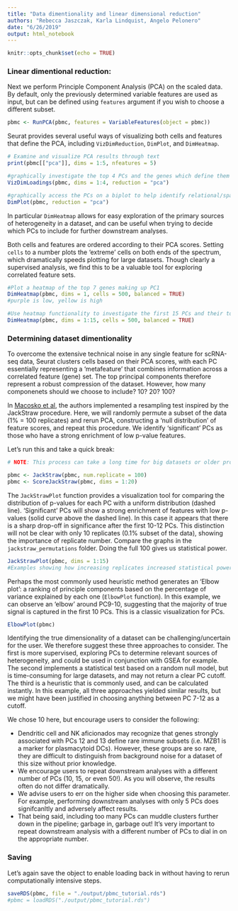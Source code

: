 ```yaml
---
title: "Data dimentionality and linear dimensional reduction"
authors: "Rebecca Jaszczak, Karla Lindquist, Angelo Pelonero"
date: "6/26/2019"
output: html_notebook
---
```


```r
knitr::opts_chunk$set(echo = TRUE)
```

### Linear dimentional reduction:

Next we perform Principle Component Analysis (PCA) on the scaled data. By default, only the previously determined variable features are used as input, but can be defined using `features` argument if you wish to choose a different subset.
```r
pbmc <- RunPCA(pbmc, features = VariableFeatures(object = pbmc))
```
Seurat provides several useful ways of visualizing both cells and features that define the PCA, including `VizDimReduction`, `DimPlot`, and `DimHeatmap`.

```r
# Examine and visualize PCA results through text
print(pbmc[["pca"]], dims = 1:5, nfeatures = 5)
```

```r
#graphically investigate the top 4 PCs and the genes which define them
VizDimLoadings(pbmc, dims = 1:4, reduction = "pca")
```

```r
#graphically access the PCs on a biplot to help identify relational/spatial information 
DimPlot(pbmc, reduction = "pca")
```

In particular `DimHeatmap` allows for easy exploration of the primary sources of heterogeneity in a dataset, and can be useful when trying to decide which PCs to include for further downstream analyses.

Both cells and features are ordered according to their PCA scores. Setting `cells` to a number plots the ‘extreme’ cells on both ends of the spectrum, which dramatically speeds plotting for large datasets. Though clearly a supervised analysis, we find this to be a valuable tool for exploring correlated feature sets.
```r
#Plot a heatmap of the top 7 genes making up PC1
DimHeatmap(pbmc, dims = 1, cells = 500, balanced = TRUE)
#purple is low, yellow is high
```

```r
#Use heatmap functionality to investigate the first 15 PCs and their top 7 defining genes
DimHeatmap(pbmc, dims = 1:15, cells = 500, balanced = TRUE)
```

### Determining dataset dimentionality

To overcome the extensive technical noise in any single feature for scRNA-seq data, Seurat clusters cells based on their PCA scores, with each PC essentially representing a ‘metafeature’ that combines information across a correlated feature (gene) set. The top principal components therefore represent a robust compression of the dataset. However, how many componenets should we choose to include? 10? 20? 100?

In [Macosko et al](https://www.cell.com/abstract/S0092-8674(15)00549-8), the authors implemented a resampling test inspired by the JackStraw procedure. Here, we will randomly permute a subset of the data (1% = 100 replicates) and rerun PCA, constructing a ‘null distribution’ of feature scores, and repeat this procedure. We identify ‘significant’ PCs as those who have a strong enrichment of low p-value features.

Let's run this and take a quick break:
```r
# NOTE: This process can take a long time for big datasets or older processors. More approximate techniques such as those implemented in ElbowPlot can be used to reduce computation time

pbmc <- JackStraw(pbmc, num.replicate = 100)
pbmc <- ScoreJackStraw(pbmc, dims = 1:20)
```
The `JackStrawPlot` function provides a visualization tool for comparing the distribution of p-values for each PC with a uniform distribution (dashed line). ‘Significant’ PCs will show a strong enrichment of features with low p-values (solid curve above the dashed line). In this case it appears that there is a sharp drop-off in significance after the first 10-12 PCs. This distinction will not be clear with only 10 replicates (0.1% subset of the data), showing the importance of replicate number. Compare the graphs in the `jackstraw_permutations` folder. Doing the full 100 gives us statistical power.

```r
JackStrawPlot(pbmc, dims = 1:15)
#Examples showing how increasing replicates increased statistical power are on GitHub and CLE
```

Perhaps the most commonly used heuristic method generates an ‘Elbow plot’: a ranking of principle components based on the percentage of variance explained by each one (`ElbowPlot` function). In this example, we can observe an ‘elbow’ around PC9-10, suggesting that the majority of true signal is captured in the first 10 PCs. This is a classic visualization for PCs.
```r
ElbowPlot(pbmc)
```
Identifying the true dimensionality of a dataset can be challenging/uncertain for the user. We therefore suggest these three approaches to consider. The first is more supervised, exploring PCs to determine relevant sources of heterogeneity, and could be used in conjunction with GSEA for example. The second implements a statistical test based on a random null model, but is time-consuming for large datasets, and may not return a clear PC cutoff. The third is a heuristic that is commonly used, and can be calculated instantly. In this example, all three approaches yielded similar results, but we might have been justified in choosing anything between PC 7-12 as a cutoff.

We chose 10 here, but encourage users to consider the following:

  - Dendritic cell and NK aficionados may recognize that genes strongly associated with PCs 12 and 13 define rare immune subsets (i.e. MZB1 is a marker for plasmacytoid DCs). However, these groups are so rare, they are difficult to distinguish from background noise for a dataset of this size without prior knowledge.
  - We encourage users to repeat downstream analyses with a different number of PCs (10, 15, or even 50!). As you will observe, the results often do not differ dramatically.
  - We advise users to err on the higher side when choosing this parameter. For example, performing downstream analyses with only 5 PCs does signifcanltly and adversely affect results.
  - That being said, including too many PCs can muddle clusters further down in the pipeline; garbage in, garbage out! It's very important to repeat downstream analysis with a different number of PCs to dial in on the appropriate number.

### Saving
  
Let's again save the object to enable loading back in without having to rerun computationally intensive steps.
```r
saveRDS(pbmc, file = "./output/pbmc_tutorial.rds")
#pbmc = loadRDS("./output/pbmc_tutorial.rds")
```
